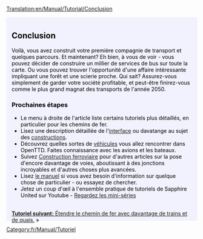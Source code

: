 [[Translation:en/Manual/Tutorial/Conclusion]]

{{en/Tabs|5|5
|fr/Manual/Tutorial/Tutoriel|1. Introduction<!--
-->|fr/Manual/Tutorial/Bus|2. Routier (Bus)<!--
-->|fr/Manual/Tutorial/Trains|3. Ferroviaire<!--
-->|fr/Manual/Tutorial/Avions|4. Aérien<!--
-->|fr/Manual/Tutorial/Conclusion|5. Conclusion}}
<div style="padding:.5em 1em 1em 1em; border-top:none; background-color:#f1f2fe; color:#000;">
{{fr/Manual/Tutorial/Tutoriel}}
==Conclusion==
Voilà, vous avez construit votre première compagnie de transport et quelques parcours. Et maintenant? Eh bien, à vous de voir - vous pouvez décider de construire un millier de services de bus sur toute la carte. Ou vous pouvez trouver l'opportunité d'une affaire intéressante impliquant une forêt et une scierie proche. Qui sait? Assurez-vous simplement de garder votre société profitable, et peut-être finirez-vous comme le plus grand magnat des transports de l'année 2050.

===Prochaines étapes===
* Le menu à droite de l'article liste certains tutoriels plus détaillés, en particulier pour les chemins de fer.
* Lisez une description détaillée de l'[[fr/Manual/Interface|interface]] ou davatange au sujet des [[fr/Manual/Construction|constructions]].
* Découvrez quelles sortes de [[fr/Manual/Véhicules|véhicules]] vous allez rencontrer dans OpenTTD. Faites connaissance avec les avions et les bateaux.
* Suivez [[fr/Manual/Construction Ferroviaire|Construction ferroviaire]] pour d'autres articles sur la pose d'encore davantage de voies, aboutissant à des jonctions incroyables et d'autres choses plus avancées.
* Lisez [[fr/Manual/Main Page|le manuel]] si vous avez besoin d'information sur quelque chose de particulier - ou essayez de chercher.
* Jetez un coup d'œil à l'ensemble pratique de tutoriels de Sapphire United sur Youtube - [http://www.youtube.com/watch?v=KAriYewKvj8&feature=PlayList&p=C168C0CB0588B9A0&index=0&playnext=1 Regardez les mini-séries]

<br style="clear:both;">
<span style="float: right">[[fr/Manual/Tutorial/Deux Quais|'''Tutoriel suivant:''' Étendre le chemin de fer avec davantage de trains et de quais.]] &raquo;</span>
</div>
[[Category:fr/Manual/Tutoriel]]